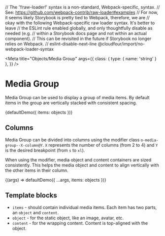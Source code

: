 // The '!!raw-loader!' syntax is a non-standard, Webpack-specific, syntax.
// See: https://github.com/webpack-contrib/raw-loader#examples
// For now, it seems likely Storybook is pretty tied to Webpack, therefore, we are
// okay with the following Webpack-specific raw loader syntax. It's better to leave
// the ESLint rule enabled globally, and only thoughtfully disable as needed (e.g.
// within a Storybook docs page and not within an actual component).
// This can be revisited in the future if Storybook no longer relies on Webpack.
// eslint-disable-next-line @cloudfour/import/no-webpack-loader-syntax

<Meta
  title="Objects/Media Group"
  args={{
    class: { type: { name: 'string' } },
  }}
/>

# Media Group

Media Group can be used to display a group of media items. By default items in the group are vertically stacked with consistent spacing.

<Canvas>
  <Story
    name="Default"
    parameters={{ docs: { source: { code: defaultDemoSource } } }}
  >
    {defaultDemo({ items: objects })}
  </Story>
</Canvas>

## Columns

Media Group can be divided into columns using the modifier class `o-media-group--X-column@Y`. `X` represents the number of columns (from 2 to 4) and `Y` is the desired breakpoint (from `s` to `xl`).

When using the modifier, media object and content containers are sized consistently. This helps the media object and content to align vertically with the other items in their column.

<Canvas>
  <Story
    name="Columns"
    parameters={{ docs: { source: { code: defaultDemoSource } } }}
    args={{ class: 'o-media-group--2-column@l' }}
  >
    {(args) => defaultDemo({ ...args, items: objects })}
  </Story>
</Canvas>

## Template blocks

- `items` - should contain individual media items. Each item has two parts, an `object` and `content`.
- `object` - for the static object, like an image, avatar, etc.
- `content` - for the wrapping content. Content is top-aligned with the object.
